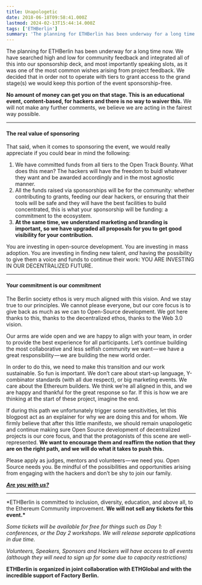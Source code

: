 ```yaml
---
title: Unapologetic
date: 2018-06-18T09:58:41.000Z
lastmod: 2024-02-13T15:44:14.000Z
tags: ['ETHBerlin']
summary: 'The planning for ETHBerlin has been underway for a long time now. We have searched high and low for community feedback and integrated all…'
---
```


The planning for ETHBerlin has been underway for a long time now. We have searched high and low for community feedback and integrated all of this into our sponsorship deck, and most importantly speaking slots, as it was one of the most common wishes arising from project feedback. We decided that in order not to operate with tiers to grant access to the grand stage(s) we would keep this portion of the event sponsorship-free.

**No amount of money can get you on that stage. This is an educational event, content-based, for hackers and there is no way to waiver this.** We will not make any further comments, we believe we are acting in the fairest way possible.

---

#### **The real value of sponsoring**

That said, when it comes to sponsoring the event, we would really appreciate if you could bear in mind the following:

1. We have committed funds from all tiers to the Open Track Bounty. What does this mean? The hackers will have the freedom to buidl whatever they want and be awarded accordingly and in the most agnostic manner.
2. All the funds raised via sponsorships will be for the community: whether contributing to grants, feeding our dear hackers, or ensuring that their tools will be safe and they will have the best facilities to build concentrated, this is what your sponsorship will be funding: a commitment to the ecosystem.
3. **At the same time, we understand marketing and branding is important, so we have upgraded all proposals for you to get good visibility for your contribution.**

You are investing in open-source development. You are investing in mass adoption. You are investing in finding new talent, _and_ having the possibility to give them a voice and funds to continue their work: YOU ARE INVESTING IN OUR DECENTRALIZED FUTURE.

---

#### **Your commitment is our commitment**

The Berlin society ethos is very much aligned with this vision. And we stay true to our principles. We cannot please everyone, but our core focus is to give back as much as we can to Open-Source development. We got here thanks to this, thanks to the decentralized ethos, thanks to the Web 3.0 vision.

Our arms are wide open and we are happy to align with your team, in order to provide the best experience for all participants. Let’s continue building the most collaborative and less selfish community we want — we have a great responsibility — we are building the new world order.

In order to do this, we need to make this transition and our work sustainable. So fun is important. We don’t care about start-up language, Y-combinator standards (with all due respect), or big marketing events. We care about the Ethereum builders. We think we’re all aligned in this, and we are happy and thankful for the great response so far. If this is how we are thinking at the start of these project, imagine the end.

If during this path we unfortunately trigger some sensitivities, let this blogpost act as an explainer for why we are doing this and for whom. We firmly believe that after this little manifesto, we should remain unapologetic and continue making sure Open Source development of decentralized projects is our core focus, and that the protagonists of this scene are well-represented. **We want to encourage them and reaffirm the notion that they are on the right path, and we will do what it takes to push this.**

Please apply as judges, mentors and volunteers — we need you. Open Source needs you. Be mindful of the possibilities and opportunities arising from engaging with the hackers and don’t be shy to join our family.

[**_Are you with us?_**](http://ethberlin.com)

---

\*ETHBerlin is committed to inclusion, diversity, education, and above all, to the Ethereum Community improvement. **We will not sell any tickets for this event.\***

_Some tickets will be available for free for things such as Day 1: conferences, or the Day 2 workshops. We will release separate applications in due time._

_Volunteers, Speakers, Sponsors and Hackers will have access to all events (although they will need to sign up for some due to capacity restrictions)_

**ETHBerlin is organized in joint collaboration with ETHGlobal and with the incredible support of Factory Berlin.**
